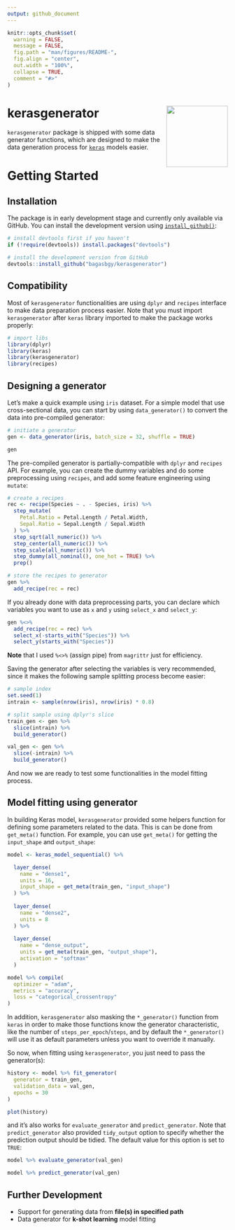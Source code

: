 ```yaml
---
output: github_document
---
```


```r

knitr::opts_chunk$set(
  warning = FALSE,
  message = FALSE,
  fig.path = "man/figures/README-",
  fig.align = "center",
  out.width = "100%",
  collapse = TRUE,
  comment = "#>"
)

```

# kerasgenerator <img src="man/figures/logo.svg" align="right" height=140/>

`kerasgenerator` package is shipped with some data generator functions, which are designed to make the data generation process for [`keras`](https://keras.rstudio.com) models easier.

# Getting Started

## Installation

The package is in early development stage and currently only available via GitHub. You can install the development version using [`install_github()`](http://devtools.r-lib.org/reference/install_github):

```r
# install devtools first if you haven't
if (!require(devtools)) install.packages("devtools")

# install the development version from GitHub
devtools::install_github("bagasbgy/kerasgenerator")
```

## Compatibility

Most of `kerasgenerator` functionalities are using `dplyr` and `recipes` interface to make data preparation process easier. Note that you must import `kerasgenerator` after `keras` library imported to make the package works properly:

```r
# import libs
library(dplyr)
library(keras)
library(kerasgenerator)
library(recipes)
```

## Designing a generator

Let's make a quick example using `iris` dataset. For a simple model that use cross-sectional data, you can start by using `data_generator()` to convert the data into pre-compiled generator:

```r
# initiate a generator
gen <- data_generator(iris, batch_size = 32, shuffle = TRUE)

gen
```

The pre-compiled generator is partially-compatible with `dplyr` and `recipes` API. For example, you can create the dummy variables and do some preprocessing using `recipes`, and add some feature engineering using `mutate`:

```r
# create a recipes
rec <- recipe(Species ~ . - Species, iris) %>%
  step_mutate(
    Petal.Ratio = Petal.Length / Petal.Width,
    Sepal.Ratio = Sepal.Length / Sepal.Width
  ) %>%
  step_sqrt(all_numeric()) %>%
  step_center(all_numeric()) %>%
  step_scale(all_numeric()) %>%
  step_dummy(all_nominal(), one_hot = TRUE) %>%
  prep()

# store the recipes to generator
gen %>%
  add_recipe(rec = rec)

```

If you already done with data preprocessing parts, you can declare which variables you want to use as `x` and `y` using `select_x` and `select_y`:

```r
gen %<>%
  add_recipe(rec = rec) %>%
  select_x(-starts_with("Species")) %>%
  select_y(starts_with("Species"))
```

**Note** that I used `%<>%` (assign pipe) from `magrittr` just for efficiency.

Saving the generator after selecting the variables is very recommended, since it makes the following sample splitting process become easier:

```r
# sample index
set.seed(1)
intrain <- sample(nrow(iris), nrow(iris) * 0.8)

# split sample using dplyr's slice
train_gen <- gen %>%
  slice(intrain) %>%
  build_generator()

val_gen <- gen %>%
  slice(-intrain) %>%
  build_generator()
```

And now we are ready to test some functionalities in the model fitting process.

## Model fitting using generator

In building Keras model, `kerasgenerator` provided some helpers function for defining some parameters related to the data. This is can be done from `get_meta()` function. For example, you can use `get_meta()` for getting the `input_shape` and `output_shape`:

```r
model <- keras_model_sequential() %>%

  layer_dense(
    name = "dense1",
    units = 16,
    input_shape = get_meta(train_gen, "input_shape")
  ) %>%
  
  layer_dense(
    name = "dense2",
    units = 8
  ) %>%
  
  layer_dense(
    name = "dense_output",
    units = get_meta(train_gen, "output_shape"),
    activation = "softmax"
  )

model %>% compile(
  optimizer = "adam",
  metrics = "accuracy",
  loss = "categorical_crossentropy"
)
```

In addition, `kerasgenerator` also masking the `*_generator()` function from `keras` in order to make those functions know the generator characteristic, like the number of `steps_per_epoch`/`steps`, and by default the `*_generator()` will use it as default parameters unless you want to override it manually.

So now, when fitting using `kerasgenerator`, you just need to pass the generator(s):

```r
history <- model %>% fit_generator(
  generator = train_gen,
  validation_data = val_gen,
  epochs = 30
)

plot(history)
```

and it's also works for `evaluate_generator` and `predict_generator`. Note that `predict_generator` also provided `tidy_output` option to specify whether the prediction output should be tidied. The default value for this option is set to `TRUE`:

```r
model %>% evaluate_generator(val_gen)

model %>% predict_generator(val_gen)
```

## Further Development

* Support for generating data from **file(s) in specified path**
* Data generator for **k-shot learning** model fitting
